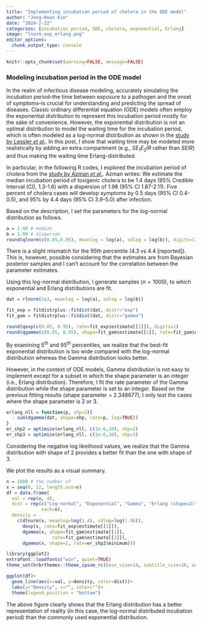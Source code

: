 ```yaml
---
title: "Implementing incubation period of cholera in the ODE model"
author: "Jong-Hoon Kim"
date: "2024-2-22"
categories: [incubation period, ODE, cholera, exponential, Erlang]
image: "lnorm_exp_erlang.png"
editor_options: 
  chunk_output_type: console
---
```


```r
knitr::opts_chunk$set(warning=FALSE, message=FALSE) 
```

### Modeling incubation period in the ODE model

In the realm of infectious disease modeling, accurately simulating the incubation period--the time between exposure to a pathogen and the onset of symptoms--is crucial for understanding and predicting the spread of diseases. Classic ordinary differential equation (ODE) models often employ the exponential distribution to represent this incubation period mostly for the sake of convenience. However, the exponential distribution is not an optimal distribution to model the waiting time for the incubation period, which is often modeled as a log-normal distribution as shown in the [study by Lessler *et al*.](https://pubmed.ncbi.nlm.nih.gov/19393959/). In this post, I show that waiting time may be modeled more realistically by adding an extra compartment (e.g., $SE_1E_2IR$ rather than $SEIR$) and thus making the waiting time Erlang-distributed.

In particular, in the following R codes, I explored the incubation period of cholera from the [study by Azman *et al*.](https://www.sciencedirect.com/science/article/abs/pii/S0163445312003477#:~:text=We%20estimate%20the%20median%20incubation,CI%2C%201.3%E2%80%931.6). Azman writes: We estimate the median incubation period of toxigenic cholera to be 1.4 days (95% Credible Interval (CI), 1.3-1.6) with a dispersion of 1.98 (95% CI 1.87-2.11). Five percent of cholera cases will develop symptoms by 0.5 days (95% CI 0.4-0.5), and 95% by 4.4 days (95% CI 3.9-5.0) after infection.

Based on the description, I set the parameters for the log-normal distribution as follows.

```r
a = 1.40 # median
b = 1.98 # disperson
round(qlnorm(c(0.05,0.95), meanlog = log(a), sdlog = log(b)), digits=1)
```

There is a slight mismatch for the 95th percentile (4.3 vs 4.4 \[reported\]). This is, however, possible considering that the estimates are from Bayesian posterior samples and I can't account for the correlation between the parameter estimates.

Using this log-normal distribution, I generate samples ($n=1000$), to which exponential and Erlang distributions are fit.

```r
dat = rlnorm(1e3, meanlog = log(a), sdlog = log(b))

fit_exp = fitdistrplus::fitdist(dat, distr="exp")
fit_gam = fitdistrplus::fitdist(dat, distr="gamma")

round(qexp(c(0.05, 0.95), rate=fit_exp$estimate[[1]]), digits=1)
round(qgamma(c(0.05, 0.95), shape=fit_gam$estimate[[1]], rate=fit_gam$estimate[[2]]), digits=1)
```

By examining $5^{th}$ and $95^{th}$ percentiles, we realize that the best-fit exponential distribution is too wide compared with the log-normal distribution whereas the Gamma distribution looks better.

However, in the context of ODE models, Gamma distribution is not easy to implement except for a subset in which the shape parameter is an integer (i.e., Erlang distribution). Therefore, I fit the rate parameter of the Gamma distribution while the shape parameter is set to an integer. Based on the previous fitting results (shape parameter = 2.348677), I only test the cases where the shape parameter is 2 or 3.

```r
erlang_nll = function(p, shp=3){
  - sum(dgamma(dat, shape=shp, rate=p, log=TRUE))
}
er_shp2 = optimize(erlang_nll, c(1e-6,10), shp=2)
er_shp3 = optimize(erlang_nll, c(1e-6,10), shp=3)
```

Considering the negative log likelihood values, we realize that the Gamma distribution with shape of 2 provides a better fit than the one with shape of 3.

We plot the results as a visual summary.

```r
n = 1000 # the number of
x = seq(0, 12, length.out=n)
df = data.frame(
  val = rep(x, 4),
  dist = rep(c("Log-normal", "Exponential", "Gamma", "Erlang (shape=2)"), 
             each=n), 
  density = 
    c(dlnorm(x, meanlog=log(1.4), sdlog=log(1.98)), 
      dexp(x, rate=fit_exp$estimate[[1]]), 
      dgamma(x, shape=fit_gam$estimate[[1]], 
                 rate=fit_gam$estimate[[2]]), 
      dgamma(x, shape=2, rate=er_shp2$minimum)))

library(ggplot2)
extrafont::loadfonts("win", quiet=TRUE)
theme_set(hrbrthemes::theme_ipsum_rc(base_size=14, subtitle_size=16, axis_title_size=12))

ggplot(df)+
  geom_line(aes(x=val, y=density, color=dist))+
  labs(y="Density", x="", color="")+
  theme(legend.position = "bottom")
```

The above figure clearly shows that the Erlang distribution has a better representation of reality (in this case, the log-normal distributed incubation period) than the commonly used exponential distribution.
